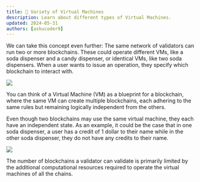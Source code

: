 ```yaml
---
title: 📕 Variety of Virtual Machines
description: Learn about different types of Virtual Machines.
updated: 2024-05-31
authors: [ashucoder9]
---
```


We can take this concept even further: The same network of validators can run two or more blockchains. These could operate different VMs, like a soda dispenser and a candy dispenser, or identical VMs, like two soda dispensers. When a user wants to issue an operation, they specify which blockchain to interact with.

![](/course/avalanche-fundamentals/30.png)

You can think of a Virtual Machine (VM) as a blueprint for a blockchain, where the same VM can create multiple blockchains, each adhering to the same rules but remaining logically independent from the others. 

Even though two blockchains may use the same virtual machine, they each have an independent state. As an example, it could be the case that in one soda dispenser, a user has a credit of 1 dollar to their name while in the other soda dispenser, they do not have any credits to their name.

![](/course/avalanche-fundamentals/31.png)

The number of blockchains a validator can validate is primarily limited by the additional computational resources required to operate the virtual machines of all the chains.